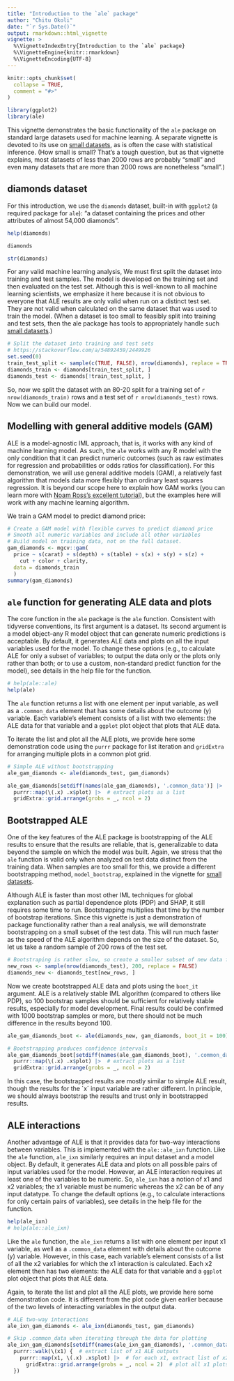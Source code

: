```yaml
---
title: "Introduction to the `ale` package"
author: "Chitu Okoli"
date: "`r Sys.Date()`"
output: rmarkdown::html_vignette
vignette: >
  %\VignetteIndexEntry{Introduction to the `ale` package}
  %\VignetteEngine{knitr::rmarkdown}
  %\VignetteEncoding{UTF-8}
---
```


```r
knitr::opts_chunk$set(
  collapse = TRUE,
  comment = "#>"
)

library(ggplot2)
library(ale)
```

This vignette demonstrates the basic functionality of the `ale` package on standard large datasets used for machine learning. A separate vignette is devoted to its use on [small datasets](small_datasets.Rmd "ale package for small datasets"), as is often the case with statistical inference. (How small is small? That's a tough question, but as that vignette explains, most datasets of less than 2000 rows are probably "small" and even many datasets that are more than 2000 rows are nonetheless "small".)

## diamonds dataset

For this introduction, we use the `diamonds` dataset, built-in with `ggplot2` (a required package for `ale`): "a dataset containing the prices and other attributes of almost 54,000 diamonds".

```r
help(diamonds)
```

```r
diamonds
```

```r
str(diamonds)
```

For any valid machine learning analysis, We must first split the dataset into training and test samples. The model is developed on the training set and then evaluated on the test set. Although this is well-known to all machine learning scientists, we emphasize it here because it is not obvious to everyone that ALE results are only valid when run on a distinct test set. They are not valid when calculated on the same dataset that was used to train the model. (When a dataset is too small to feasibly split into training and test sets, then the ale package has tools to appropriately handle such [small datasets](small_datasets.Rmd "ale package for small datasets").)

```r
# Split the dataset into training and test sets
# https://stackoverflow.com/a/54892459/2449926
set.seed(0)
train_test_split <- sample(c(TRUE, FALSE), nrow(diamonds), replace = TRUE, prob = c(0.8, 0.2))
diamonds_train <- diamonds[train_test_split, ]
diamonds_test <- diamonds[!train_test_split, ]
```

So, now we split the dataset with an 80-20 split for a training set of `r nrow(diamonds_train)` rows and a test set of `r nrow(diamonds_test)` rows. Now we can build our model.

## Modelling with general additive models (GAM)

ALE is a model-agnostic IML approach, that is, it works with any kind of machine learning model. As such, the `ale` works with any R model with the only condition that it can predict numeric outcomes (such as raw estimates for regression and probabilities or odds ratios for classification). For this demonstration, we will use general additive models (GAM), a relatively fast algorithm that models data more flexibly than ordinary least squares regression. It is beyond our scope here to explain how GAM works (you can learn more with [Noam Ross's excellent tutorial](https://noamross.github.io/gams-in-r-course/chapter1/ "Tutorial on GAM")), but the examples here will work with any machine learning algorithm.

We train a GAM model to predict diamond price:

```r
# Create a GAM model with flexible curves to predict diamond price
# Smooth all numeric variables and include all other variables
# Build model on training data, not on the full dataset.
gam_diamonds <- mgcv::gam(
  price ~ s(carat) + s(depth) + s(table) + s(x) + s(y) + s(z) + 
    cut + color + clarity,
  data = diamonds_train
  )
summary(gam_diamonds)
```

## `ale` function for generating ALE data and plots

The core function in the `ale` package is the `ale` function. Consistent with tidyverse conventions, its first argument is a dataset. Its second argument is a model object--any R model object that can generate numeric predictions is acceptable. By default, it generates ALE data and plots on all the input variables used for the model. To change these options (e.g., to calculate ALE for only a subset of variables; to output the data only or the plots only rather than both; or to use a custom, non-standard predict function for the model), see details in the help file for the function.

```r
# help(ale::ale)
help(ale)
```

The `ale` function returns a list with one element per input variable, as well as a `.common_data` element that has some details about the outcome (y) variable. Each variable's element consists of a list with two elements: the ALE data for that variable and a `ggplot` plot object that plots that ALE data.

To iterate the list and plot all the ALE plots, we provide here some demonstration code using the `purrr` package for list iteration and `gridExtra` for arranging multiple plots in a common plot grid.

```r
# Simple ALE without bootstrapping
ale_gam_diamonds <- ale(diamonds_test, gam_diamonds)

ale_gam_diamonds[setdiff(names(ale_gam_diamonds), '.common_data')] |> 
  purrr::map(\(.x) .x$plot) |>  # extract plots as a list
  gridExtra::grid.arrange(grobs = _, ncol = 2)
```

## Bootstrapped ALE

One of the key features of the ALE package is bootstrapping of the ALE results to ensure that the results are reliable, that is, generalizable to data beyond the sample on which the model was built. Again, we stress that the `ale` function is valid only when analyzed on test data distinct from the training data. When samples are too small for this, we provide a different bootstrapping method, `model_bootstrap`, explained in the vignette for [small datasets](small_datasets.Rmd "ale package for small datasets").

Although ALE is faster than most other IML techniques for global explanation such as partial dependence plots (PDP) and SHAP, it still requires some time to run. Bootstrapping multiplies that time by the number of bootstrap iterations. Since this vignette is just a demonstration of package functionality rather than a real analysis, we will demonstrate bootstrapping on a small subset of the test data. This will run much faster as the speed of the ALE algorithm depends on the size of the dataset. So, let us take a random sample of 200 rows of the test set.

```r
# Bootstraping is rather slow, so create a smaller subset of new data for demonstration
new_rows <- sample(nrow(diamonds_test), 200, replace = FALSE)
diamonds_new <- diamonds_test[new_rows, ]
```

Now we create bootstrapped ALE data and plots using the `boot_it` argument. ALE is a relatively stable IML algorithm (compared to others like PDP), so 100 bootstrap samples should be sufficient for relatively stable results, especially for model development. Final results could be confirmed with 1000 bootstrap samples or more, but there should not be much difference in the results beyond 100.

```r
ale_gam_diamonds_boot <- ale(diamonds_new, gam_diamonds, boot_it = 100)

# Bootstrapping produces confidence intervals
ale_gam_diamonds_boot[setdiff(names(ale_gam_diamonds_boot), '.common_data')] |> 
  purrr::map(\(.x) .x$plot) |>  # extract plots as a list
  gridExtra::grid.arrange(grobs = _, ncol = 2)

```

In this case, the bootstrapped results are mostly similar to simple ALE result, though the results for the ´x´ input variable are rather different. In principle, we should always bootstrap the results and trust only in bootstrapped results.

## ALE interactions

Another advantage of ALE is that it provides data for two-way interactions between variables. This is implemented with the `ale::ale_ixn` function. Like the `ale` function, `ale_ixn` similarly requires an input dataset and a model object. By default, it generates ALE data and plots on all possible pairs of input variables used for the model. However, an ALE interaction requires at least one of the variables to be numeric. So, `ale_ixn` has a notion of x1 and x2 variables; the x1 variable must be numeric whereas the x2 can be of any input datatype. To change the default options (e.g., to calculate interactions for only certain pairs of variables), see details in the help file for the function.

```r
help(ale_ixn)
# help(ale::ale_ixn)
```

Like the `ale` function, the `ale_ixn` returns a list with one element per input x1 variable, as well as a `.common_data` element with details about the outcome (y) variable. However, in this case, each variable's element consists of a list of all the x2 variables for which the x1 interaction is calculated. Each x2 element then has two elements: the ALE data for that variable and a `ggplot` plot object that plots that ALE data.

Again, to iterate the list and plot all the ALE plots, we provide here some demonstration code. It is different from the plot code given earlier because of the two levels of interacting variables in the output data.

```r
# ALE two-way interactions
ale_ixn_gam_diamonds <- ale_ixn(diamonds_test, gam_diamonds)

# Skip .common_data when iterating through the data for plotting
ale_ixn_gam_diamonds[setdiff(names(ale_ixn_gam_diamonds), '.common_data')] |> 
  purrr::walk(\(x1) {  # extract list of x1 ALE outputs
    purrr::map(x1, \(.x) .x$plot) |>  # for each x1, extract list of x2 ALE outputs
      gridExtra::grid.arrange(grobs = _, ncol = 2)  # plot all x1 plots
  })
```

